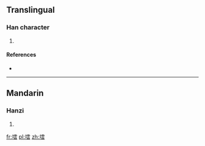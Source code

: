 ==Translingual==

===Han character===
{{Han char|rn=32|rad=土|as=12|sn=15|four=|canj=土一月戈 (GMBI)}}

# {{defn|Han|sort=土12}}

====References====
* {{Han ref|kx=0239.241|dkj=05501|dj=0479.170|hdz=10486.160|uh=58B5|ud=22709}}

----

==Mandarin==

===Hanzi===
{{cmn-hanzi|pin=[[tán]] ([[tan2]])|wg=t'an<sup>2</sup>}}

# {{defn|Mandarin|sort=土12}}

[[fr:墵]]
[[pl:墵]]
[[zh:墵]]